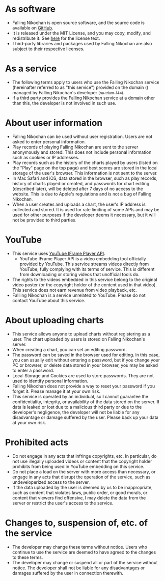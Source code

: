 
# As software

- Falling Nikochan is open source software, and the source code is available on [GitHub](https://github.com/na-trium-144/falling-nikochan).
- It is released under the MIT License, and you may copy, modify, and redistribute it.
  See [here](https://github.com/na-trium-144/falling-nikochan/blob/main/LICENSE) for the license text.
- Third-party libraries and packages used by Falling Nikochan are also subject to their respective licenses.

# As a service

- The following terms apply to users who use the Falling Nikochan service (hereinafter referred to as "this service") provided on the domain (<SmallDomainOnly/>) managed by Falling Nikochan's developer <Small>(na-trium-144)</Small>.
- If a third party provides the Falling Nikochan service at a domain other than this, the developer is not involved in such use.

# About user information

- Falling Nikochan can be used without user registration. Users are not asked to enter personal information.
- Play records of playing Falling Nikochan are sent to the server anonymously and stored. This does not include personal information such as cookies or IP addresses.
- Play records such as the history of the charts played by users (listed on the "Play" page on the top page) and best scores are stored in the local storage of the user's browser. This information is not sent to the server.
- In Mac Safari and iOS, data stored in the browser, such as play records, history of charts played or created, and passwords for chart editing (described later), will be deleted after 7 days of no access to the website. This is due to Apple's regulations and is not a bug of Falling Nikochan.
- When a user creates and uploads a chart, the user's IP address is collected and stored. It is used for rate limiting of some APIs and may be used for other purposes if the developer deems it necessary, but it will not be provided to third parties.

# YouTube

- This service uses [YouTube IFrame Player API](https://developers.google.com/youtube/iframe_api_reference).
  - YouTube IFrame Player API is a video embedding tool officially provided by YouTube.
  This service streams videos directly from YouTube, fully complying with its terms of service.
  This is different from downloading or storing videos that unofficial tools do.
- The rights to the videos embedded in this service belong to the original video poster (or the copyright holder of the content used in that video).
  This service does not earn revenue from video playback, etc.
- Fallling Nikochan is a service unrelated to YouTube. Please do not contact YouTube about this service.

# About uploading charts

- This service allows anyone to upload charts without registering as a user.
  The chart uploaded by users is stored on Falling Nikochan's server.
- When creating a chart, you can set an editing password.
- The password can be saved in the browser used for editing.
  In this case, you can usually edit without entering a password, but if you change your PC or browser, or delete data stored in your browser, you may be asked to enter a password.
- Local Storage and Cookies are used to store passwords. They are not used to identify personal information.
- Falling Nikochan does not provide a way to reset your password if you forget it.
  Please manage it at your own risk.
- This service is operated by an individual, so I cannot guarantee the confidentiality, integrity, or availability of the data stored on the server.
  If data is leaked or lost due to a malicious third party or due to the developer's negligence, the developer will not be liable for any disadvantage or damage suffered by the user.
  Please back up your data at your own risk.

# Prohibited acts

- Do not engage in any acts that infringe copyrights, etc.
  In particular, do not use illegally uploaded videos or content that the copyright holder prohibits from being used in YouTube embedding on this service.
- Do not place a load on the server with more access than necessary, or engage in any acts that disrupt the operation of the service, such as undeveloperized access to the server.
- If the data uploaded by the user is deemed by us to be inappropriate, such as content that violates laws, public order, or good morals, or content that viewers find offensive, I may delete the data from the server or restrict the user's access to the service.

# Changes to, suspension of, etc. of the service

- The developer may change these terms without notice.
  Users who continue to use the service are deemed to have agreed to the changes to these terms.
- The developer may change or suspend all or part of the service without notice.
  The developer shall not be liable for any disadvantages or damages suffered by the user in connection therewith.
